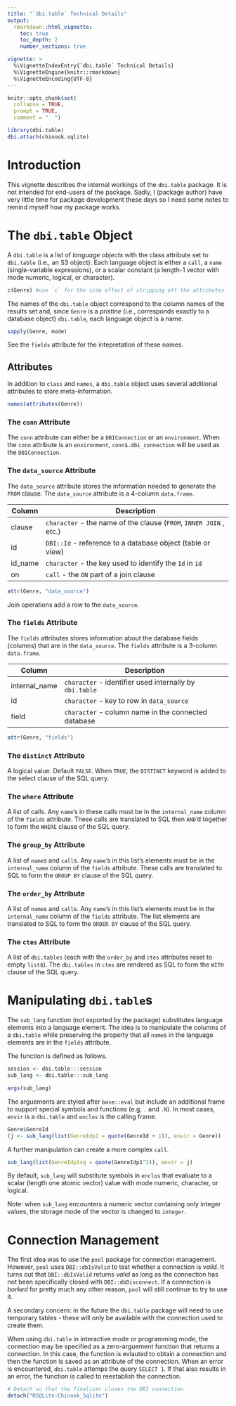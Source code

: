 ```yaml
---
title: "`dbi.table` Technical Details"
output:
  rmarkdown::html_vignette:
    toc: true
    toc_depth: 2
    number_sections: true

vignette: >
  %\VignetteIndexEntry{`dbi.table` Technical Details}
  %\VignetteEngine{knitr::rmarkdown}
  %\VignetteEncoding{UTF-8}
---
```


```r
knitr::opts_chunk$set(
  collapse = TRUE,
  prompt = TRUE,
  comment = "  ")
```

```r
library(dbi.table)
dbi.attach(chinook.sqlite)
```

# Introduction

This vignette describes the internal workings of the `dbi.table` package. It is
not intended for end-users of the package. Sadly, I (package author) have very
little time for package development these days so I need some notes to remind
myself how my package works.


# The `dbi.table` Object

A `dbi.table` is a list of *language objects* with the class attribute set to
`dbi.table` (i.e., an S3 object). Each language object is either a `call`, a
`name` (single-variable expressions), or a scalar constant (a length-1 vector
with mode numeric, logical, or character).

```r
c(Genre) #use `c` for the side effect of stripping off the attributes
```

The names of the `dbi.table` object correspond to the column names of the
results set and, since `Genre` is a *pristine* (i.e., corresponds exactly to a
database object) `dbi.table`, each language object is a name.

```r
sapply(Genre, mode)
```

See the `fields` attribute for the intepretation of these names.


## Attributes

In addition to `class` and `names`, a `dbi.table` object uses several additional
attributes to store meta-information.

```r
names(attributes(Genre))
```

### The `conn` Attribute

The `conn` attribute can either be a `DBIConnection` or an `environment`. When
the `conn` attribute is an `environment`, `conn$.dbi_connection` will be used as
the `DBIConnection`.


### The `data_source` Attribute

The `data_source` attribute stores the information needed to generate the `FROM`
clause. The `data_source` attribute is a 4-column `data.frame`.

| Column  | Description                                                        |
|---------|--------------------------------------------------------------------|
| clause  | `character` - the name of the clause (`FROM`, `INNER JOIN` , etc.) |
| id      | `DBI::Id` - reference to a database object (table or view)         |
| id_name | `character` - the key used to identify the `Id` in `id`            |
| on      | `call` - the `ON` part of a join clause                            |

```r
attr(Genre, "data_source")
```

Join operations add a row to the `data_source`.


### The `fields` Attribute

The `fields` attributes stores information about the database fields (columns)
that are in the `data_source`. The `fields` attribute is a 3-column
`data.frame`.

| Column        | Description                                                  |
|---------------|--------------------------------------------------------------|
| internal_name | `character` - identifier used internally by `dbi.table`      |
| id            | `character` - key to row in `data_source`                    |
| field         | `character` - column name in the connected database          |

```r
attr(Genre, "fields")
```


### The `distinct` Attribute

A logical value. Default `FALSE`. When `TRUE`, the `DISTINCT` keyword is added
to the select clause of the SQL query.


### The `where` Attribute

A list of calls. Any `name`'s in these calls must be in the `internal_name`
column of the `fields` attribute. These calls are translated to SQL then
`AND`'d together to form the `WHERE` clause of the SQL query.


### The `group_by` Attribute

A list of `name`s and `call`s. Any `name`'s in this list's elements must be in
the `internal_name` column of the `fields` attribute. These calls are translated
to SQL to form the `GROUP BY` clause of the SQL query.


### The `order_by` Attribute

A list of `name`s and `call`s. Any `name`'s in this list's elements must be in
the `internal_name` column of the `fields` attribute. The list elements are
translated to SQL to form the `ORDER BY` clause of the SQL query.


### The `ctes` Attribute

A list of `dbi.tables` (each with the `order_by` and `ctes` attributes reset to
empty `list`s). The `dbi.tables` in `ctes` are rendered as SQL to form the
`WITH` clause of the SQL query.


# Manipulating `dbi.table`s

The `sub_lang` function (not exported by the package) substitutes language
elements into a language element. The idea is to manipulate the columns of a
`dbi.table` while preserving the property that all `name`s in the language
elements are in the `fields` attribute.

The function is defined as follows.

```r
session <- dbi.table:::session
sub_lang <- dbi.table:::sub_lang
```

```r
args(sub_lang)
```

The arguements are styled after `base::eval` but include an additional frame to
support special symbols and functions (e.g, `.` and `.N`). In most cases,
`envir` is a `dbi.table` and `enclos` is the calling frame.

```r
Genre$GenreId
(j <- sub_lang(list(GenreIdp1 = quote(GenreId + 1)), envir = Genre))
```

A further manipulation can create a more complex `call`.

```r
sub_lang(list(GenreIdp1sq = quote(GenreIdp1^2)), envir = j)
```

By default, `sub_lang` will substitute symbols in `enclos` that evaluate to a
scalar (length one atomic vector) value with mode numeric, character, or
logical.

Note: when `sub_lang` encounters a numeric vector containing only integer
values, the storage mode of the vector is changed to `integer`.


# Connection Management

The first idea was to use the `pool` package for connection management. However,
`pool` uses `DBI::dbIsValid` to test whether a connection is *valid*. It turns
out that `DBI::dbIsValid` returns *valid* as long as the connection has not been
specifically closed with `DBI::dbDisconnect`. If a connection is *borked* for
pretty much any other reason, `pool` will still continue to try to use it.

A secondary concern: in the future the `dbi.table` package will need to use
temporary tables - these will only be available with the connection used to
create them.

When using `dbi.table` in interactive mode or programming mode, the connection
may be specified as a zero-arguement function that returns a connection. In this
case, the function is evlauted to obtain a connection and then the function is
saved as an attribute of the connection. When an error is encountered, 
`dbi.table` attemps the query `SELECT 1`. If that also results in an error, the
function is called to reestablish the connection.

```r
# Detach so that the finalizer closes the DBI connection
detach("RSQLite:Chinook_Sqlite")
```

